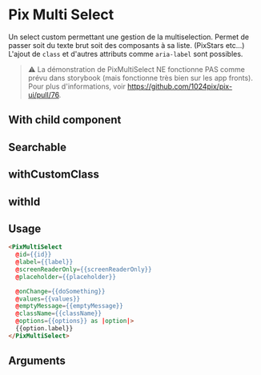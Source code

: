 
<Meta
  title='Form/Multi Select'
  component='Multi Select'
  argTypes={stories.argTypes}
/>

# Pix Multi Select

Un select custom permettant une gestion de la multiselection. Permet de passer soit du texte brut soit des composants à sa liste. (PixStars etc...)
L'ajout de ``class`` et d'autres attributs comme ``aria-label`` sont possibles.

> ⚠️ La démonstration de PixMultiSelect NE fonctionne PAS comme prévu dans storybook (mais fonctionne très bien sur les app fronts). Pour plus d'informations, voir https://github.com/1024pix/pix-ui/pull/76.

## With child component
<Canvas>
  <Story name="With child component" story={stories.multiSelectWithChildComponent} height={310} />
</Canvas>

## Searchable
<Canvas>
  <Story name="Searchable" story={stories.multiSelectSearchable} height={330}/>
</Canvas>

## withCustomClass
<Canvas>
  <Story name="withCustomClass" story={stories.multiSelectWithCustomClass} height={330}/>
</Canvas>

## withId
<Canvas>
  <Story name="withId" story={stories.multiSelectWithId} height={330}/>
</Canvas>

## Usage

```html
<PixMultiSelect
  @id={{id}}
  @label={{label}}
  @screenReaderOnly={{screenReaderOnly}}
  @placeholder={{placeholder}}

  @onChange={{doSomething}}
  @values={{values}}
  @emptyMessage={{emptyMessage}}
  @className={{className}}
  @options={{options}} as |option|>
  {{option.label}}
</PixMultiSelect>
```

## Arguments

<ArgsTable story="Searchable" />
